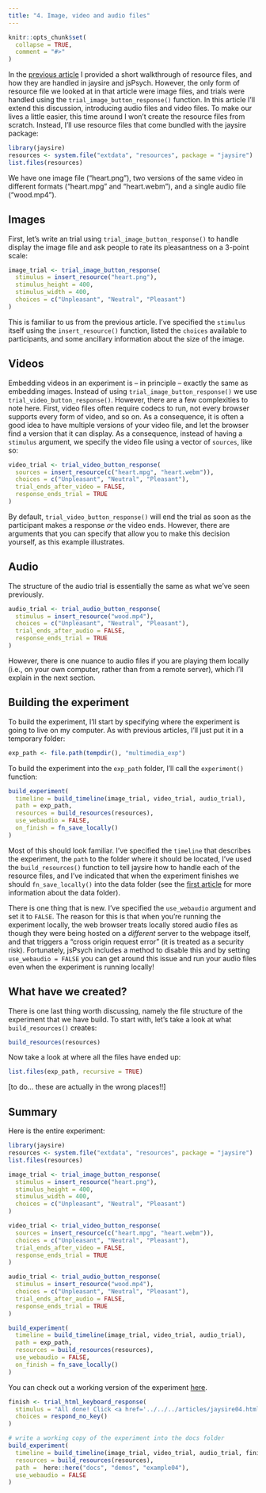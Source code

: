 ```yaml
---
title: "4. Image, video and audio files"
---
```


```r
knitr::opts_chunk$set(
  collapse = TRUE,
  comment = "#>"
)
```

In the [previous article](jaysire03.html) I provided a short walkthrough of resource files, and how they are handled in jaysire and jsPsych. However, the only form of resource file we looked at in that article were image files, and trials were handled using the `trial_image_button_response()` function. In this article I'll extend this discussion, introducing audio files and video files. To make our lives a little easier, this time around I won't create the resource files from scratch. Instead, I'll use resource files that come bundled with the jaysire package:

```r
library(jaysire)
resources <- system.file("extdata", "resources", package = "jaysire")
list.files(resources)
```

We have one image file ("heart.png"), two versions of the same video in different formats ("heart.mpg" and "heart.webm"), and a single audio file ("wood.mp4"). 

## Images

First, let's write an trial using `trial_image_button_response()` to handle display the image file and ask people to rate its pleasantness on a 3-point scale:

```r
image_trial <- trial_image_button_response(
  stimulus = insert_resource("heart.png"), 
  stimulus_height = 400,
  stimulus_width = 400,
  choices = c("Unpleasant", "Neutral", "Pleasant") 
)
```

This is familiar to us from the previous article. I've specified the `stimulus` itself using the `insert_resource()` function, listed the `choices` available to participants, and some ancillary information about the size of the image. 

## Videos

Embedding videos in an experiment is -- in principle -- exactly the same as embedding images. Instead of using `trial_image_button_response()` we use `trial_video_button_response()`. However, there are a few complexities to note here. First, video files often require codecs to run, not every browser supports every form of video, and so on. As a consequence, it is often a good idea to have multiple versions of your video file, and let the browser find a version that it can display. As a consequence, instead of having a `stimulus` argument, we specify the video file using a vector of `sources`, like so:

```r
video_trial <- trial_video_button_response(
  sources = insert_resource(c("heart.mpg", "heart.webm")), 
  choices = c("Unpleasant", "Neutral", "Pleasant"), 
  trial_ends_after_video = FALSE,
  response_ends_trial = TRUE
)
```

By default, `trial_video_button_response()` will end the trial as soon as the participant makes a response *or* the video ends. However, there are arguments that you can specify that allow you to make this decision yourself, as this example illustrates.

## Audio

The structure of the audio trial is essentially the same as what we've seen previously.

```r
audio_trial <- trial_audio_button_response(
  stimulus = insert_resource("wood.mp4"),
  choices = c("Unpleasant", "Neutral", "Pleasant"), 
  trial_ends_after_audio = FALSE,
  response_ends_trial = TRUE
)
```

However, there is one nuance to audio files if you are playing them locally (i.e., on your own computer, rather than from a remote server), which I'll explain in the next section.

## Building the experiment

To build the experiment, I'll start by specifying where the experiment is going to live on my computer. As with previous articles, I'll just put it in a temporary folder:

```r
exp_path <- file.path(tempdir(), "multimedia_exp")
```

To build the experiment into the `exp_path` folder, I'll call the `experiment()` function:

```r
build_experiment(
  timeline = build_timeline(image_trial, video_trial, audio_trial),
  path = exp_path, 
  resources = build_resources(resources),
  use_webaudio = FALSE,
  on_finish = fn_save_locally()
)
```

Most of this should look familiar. I've specified the `timeline` that describes the experiment, the `path` to the folder where it should be located, I've used the `build_resources()` function to tell jaysire how to handle each of the resource files, and I've indicated that when the experiment finishes we should `fn_save_locally()` into the data folder (see the [first article](jaysire01.html) for more information about the data folder). 

There is one thing that is new. I've specified the `use_webaudio` argument and set it to `FALSE`. The reason for this is that when you're running the experiment locally, the web browser treats locally stored audio files as though they were being hosted on a *different* server to the webpage itself, and that triggers a "cross origin request error" (it is treated as a security risk). Fortunately, jsPsych includes a method to disable this and by setting `use_webaudio = FALSE` you can get around this issue and run your audio files even when the experiment is running locally!  

## What have we created?

There is one last thing worth discussing, namely the file structure of the experiment that we have build. To start with, let's take a look at what `build_resources()` creates:

```r
build_resources(resources)
```

Now take a look at where all the files have ended up:

```r
list.files(exp_path, recursive = TRUE)
```

[to do... these are actually in the wrong places!!]

## Summary

Here is the entire experiment:

```r
library(jaysire)
resources <- system.file("extdata", "resources", package = "jaysire")
list.files(resources)

image_trial <- trial_image_button_response(
  stimulus = insert_resource("heart.png"), 
  stimulus_height = 400,
  stimulus_width = 400,
  choices = c("Unpleasant", "Neutral", "Pleasant") 
)

video_trial <- trial_video_button_response(
  sources = insert_resource(c("heart.mpg", "heart.webm")), 
  choices = c("Unpleasant", "Neutral", "Pleasant"), 
  trial_ends_after_video = FALSE,
  response_ends_trial = TRUE
)

audio_trial <- trial_audio_button_response(
  stimulus = insert_resource("wood.mp4"),
  choices = c("Unpleasant", "Neutral", "Pleasant"), 
  trial_ends_after_audio = FALSE,
  response_ends_trial = TRUE
)

build_experiment(
  timeline = build_timeline(image_trial, video_trial, audio_trial),
  path = exp_path, 
  resources = build_resources(resources),
  use_webaudio = FALSE,
  on_finish = fn_save_locally()
)
```

You can check out a working version of the experiment [here](../demos/example04/experiment/index.html).

```r
finish <- trial_html_keyboard_response(
  stimulus = "All done! Click <a href='../../../articles/jaysire04.html'>here</a> to return to the vignette.",
  choices = respond_no_key()
)

# write a working copy of the experiment into the docs folder
build_experiment(
  timeline = build_timeline(image_trial, video_trial, audio_trial, finish),
  resources = build_resources(resources),
  path =  here::here("docs", "demos", "example04"),
  use_webaudio = FALSE
)
```




               
